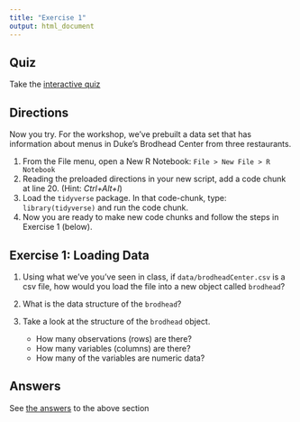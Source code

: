 ```yaml
---
title: "Exercise 1"
output: html_document
---
```


## Quiz

Take the [interactive quiz](https://libjohn.shinyapps.io/intro2r_quizzes/#section-loading-data)


## Directions

Now you try.  For the workshop, we've prebuilt a data set that has information about menus in Duke's Brodhead Center from three restaurants.  

1. From the File menu, open a New R Notebook:  `File > New File > R Notebook`
1. Reading the preloaded directions in your new script, add a code chunk at line 20.  (Hint: *Ctrl+Alt+I*)
1. Load the `tidyverse` package.  In that code-chunk, type: `library(tidyverse)` and run the code chunk.
1. Now you are ready to make new code chunks and follow the steps in Exercise 1 (below).


## Exercise 1: Loading Data

1. Using what we've you've seen in class, if `data/brodheadCenter.csv` is a csv file, how would you load the file into a new object called `brodhead`?

2. What is the data structure of the `brodhead`?

3. Take a look at the structure of the `brodhead` object.
    - How many observations (rows) are there?
    - How many variables (columns) are there?
    - How many of the variables are numeric data?
    
## Answers

See [the answers](answers.html#part_one:_loading_data) to the above section
